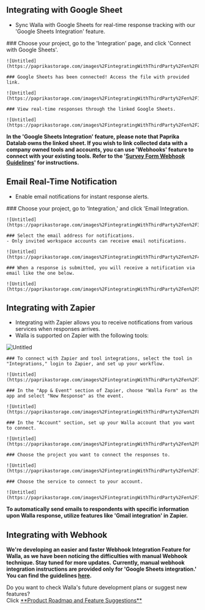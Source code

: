 
## Integrating with Google Sheet

- Sync Walla with Google Sheets for real-time response tracking with our 'Google Sheets Integration' feature.

<Steps>
    ### Choose your project, go to the 'Integration' page, and click 'Connect with Google Sheets'.

    ![Untitled](https://paprikastorage.com/images%2FintegratingWithThirdParty%2Fen%2F0.png)

    ### Google Sheets has been connected! Access the file with provided link.

    ![Untitled](https://paprikastorage.com/images%2FintegratingWithThirdParty%2Fen%2F1.png)

    ### View real-time responses through the linked Google Sheets.

    ![Untitled](https://paprikastorage.com/images%2FintegratingWithThirdParty%2Fen%2F2.png)

</Steps>

<Callout type='error' emoji="🚨">**In the 'Google Sheets Integration' feature, please note that Paprika Datalab owns the linked sheet. If you wish to link collected data with a company owned tools and accounts, you can use 'Webhooks' feature to connect with your existing tools. Refer to the '[Survey Form Webhook Guidelines](https://home.walla.my/blog-global/webhook-guideline-eng)' for instructions.**</Callout>

## Email Real-Time Notification

- Enable email notifications for instant response alerts.

<Steps>
    ### Choose your project, go to 'Integration,' and click 'Email Integration.

    ![Untitled](https://paprikastorage.com/images%2FintegratingWithThirdParty%2Fen%2F3.png)

    ### Select the email address for notifications.
    - Only invited workspace accounts can receive email notifications.

    ![Untitled](https://paprikastorage.com/images%2FintegratingWithThirdParty%2Fen%2F4.png)

    ### When a response is submitted, you will receive a notification via email like the one below.

    ![Untitled](https://paprikastorage.com/images%2FintegratingWithThirdParty%2Fen%2F5.png)

</Steps>

## Integrating with Zapier

- Integrating with Zapier allows you to receive notifications from various services when responses arrives.
- Walla is supported on Zapier with the following tools:

![Untitled](https://paprikastorage.com/images%2FintegratingWithThirdParty%2Fen%2F6.png)

<Steps>

    ### To connect with Zapier and tool integrations, select the tool in "Integrations," login to Zapier, and set up your workflow.

    ![Untitled](https://paprikastorage.com/images%2FintegratingWithThirdParty%2Fen%2F7.png)

    ### In the "App & Event" section of Zapier, choose "Walla Form" as the app and select "New Response" as the event.

    ![Untitled](https://paprikastorage.com/images%2FintegratingWithThirdParty%2Fen%2F8.png)

    ### In the "Account" section, set up your Walla account that you want to connect.

    ![Untitled](https://paprikastorage.com/images%2FintegratingWithThirdParty%2Fen%2F9.png)

    ### Choose the project you want to connect the responses to.

    ![Untitled](https://paprikastorage.com/images%2FintegratingWithThirdParty%2Fen%2F10.png)

    ### Choose the service to connect to your account.

    ![Untitled](https://paprikastorage.com/images%2FintegratingWithThirdParty%2Fen%2F11.png)

</Steps>

<Callout type='info' emoji="🔔">**To automatically send emails to respondents with specific information upon Walla response, utilize features like 'Gmail integration' in Zapier.**</Callout>

## Integrating with Webhook

<Callout type='warning' emoji="⚠️">**We're developing an easier and faster Webhook Integration Feature for Walla, as we have been noticing the difficulties with manual Webhook technique. Stay tuned for more updates.**</Callout>
<Callout type='info' emoji="🔔">**Currently, manual webhook integration instructions are provided only for 'Google Sheets integration.' You can find the guidelines [here](https://home.walla.my/blog-global/webhook-guideline-eng).**</Callout>

<Callout type='info' emoji="🔔">
    Do you want to check Walla's future development plans or suggest new features? <br/>Click <a
    href='https://app.walla.my/signin?redirectUrl=/support/featureRequest'
    target="_blank"
    rel="noopener noreferrer"
    style={{textDecoration: 'underline'}}>**Product
    Roadmap and Feature Suggestions**</a>
</Callout>